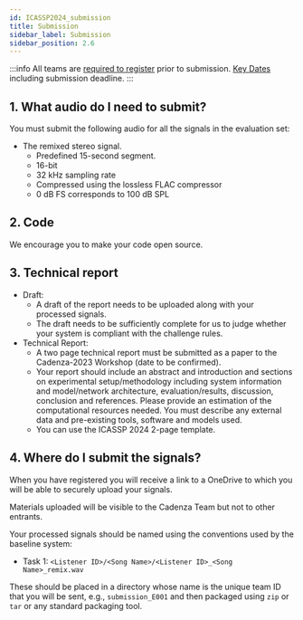 ```yaml
---
id: ICASSP2024_submission
title: Submission
sidebar_label: Submission
sidebar_position: 2.6
---
```


:::info
All teams are [required to register](icassp2024_registration.mdx) prior to submission. [Key Dates](/docs/cadenza1/Take%20part/cc1_key_dates) including submission deadline.
:::


## 1. What audio do I need to submit?

You must submit the following audio for all the signals in the evaluation set:
- The remixed stereo signal.
    - Predefined 15-second segment.
    - 16-bit
    - 32 kHz sampling rate
    - Compressed using the lossless FLAC compressor 
	- 0 dB FS corresponds to 100 dB SPL

## 2. Code

We encourage you to make your code open source.

## 3. Technical report

- Draft:
    - A draft of the report needs to be uploaded along with your processed signals.
    - The draft needs to be sufficiently complete for us to judge whether your system is compliant with the challenge rules.
- Technical Report:
    - A two page technical report must be submitted as a paper to the Cadenza-2023 Workshop (date to be confirmed).
    - Your report should include an abstract and introduction and sections on experimental setup/methodology including system information
      and model/network architecture, evaluation/results, discussion, conclusion and references.
      Please provide an estimation of the computational resources needed. You must describe any external data and pre-existing tools, software and models used.
    - You can use the ICASSP 2024 2-page template.

## 4. Where do I submit the signals?

When you have registered you will receive a link to a OneDrive to which you will be able to securely upload your signals.

Materials uploaded will be visible to the Cadenza Team but not to other entrants.

Your processed signals should be named using the conventions used by the baseline system:

* Task 1: `<Listener ID>/<Song Name>/<Listener ID>_<Song Name>_remix.wav`

These should be placed in a directory whose name is the unique team ID that you will be sent, e.g., `submission_E001` and  then packaged using `zip` or `tar` or any standard packaging tool.

